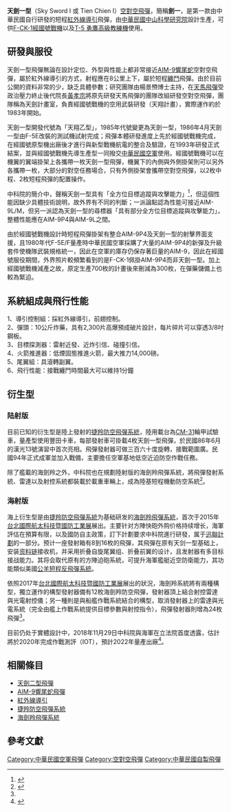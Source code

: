 {{Infobox_Missile
| is_missile=yes
|name=天劍一型飛彈<br />Sky Sword I
|image=Tien Chien I Missile Display in Chengkungling 20121006.jpg
|image_size=300px
|image_caption=[[成功嶺|成功嶺]]展示之天劍一型飛彈
|Function=[[空對空飛彈|短程空對空飛彈]]
|Origin = {{ROC}}
|Contractor=[[中山科學研究院|中山科學研究院]]
|Unit_cost= 約新台幣500萬
|Deployment= 1993年 
|Engine= [[固體火箭|固體火箭]]推進器
|total_mass=90公斤 
|Launch_mass=10.34公斤 
|Length= 2.87公尺 
|Diameter= 12.7公分 
|Wing_span=  67.5公分
|Speed= 3.5馬赫 
|Range= 8公里（空射版）
|Flying_altitude=
|Warhead=高爆破片彈頭<br />（主動雷射[[近炸引信|近炸引信]]） 
|Guidance=[[紅外線導引|紅外線導引]]<br />（液態氮冷卻銻化銦紅外線尋標器）<br />（仰角40度以下32G力以下） 
|Launch_platform= 空射陸基
}}

'''天劍一型'''（Sky Sword I 或 Tien Chien I）[[空對空飛彈|空對空飛彈]]，簡稱'''劍一'''，是第一款由中華民國自行研發的短程[[紅外線導引|紅外線導引]]飛彈，由[[中華民國|中華民國]][[中山科學研究院|中山科學研究院]]設計生產，可供[[經國號戰機|F-CK-1經國號戰機]]以及[[T-BE5A高級教練機|T-5 勇鷹高級教練機]]使用。

== 研發與服役 ==

天劍一型飛彈無論在設計定位、外型與性能上都非常接近[[AIM-9響尾蛇飛彈|AIM-9響尾蛇]]空對空飛彈，屬於紅外線導引的方式，射程應在8公里上下，屬於短程[[纏鬥|纏鬥]]飛彈。由於目前公開的資料非常的少，缺乏具體參數；研究團隊由楊景槱博士主持，在[[天馬飛彈|天馬飛彈]]受政治壓力終止後代院長[[黃孝宗|黃孝宗]]將原先研發天馬飛彈的團隊改組研發空對空飛彈，團隊稱為天劍計畫室，負責經國號戰機的空用武裝研發（天翔計畫），實際運作約於1983年開始。

天劍一型開發代號為「天翔乙型」，1985年代號變更為天劍一型，1986年4月天劍一型由F-5E改裝的測試機試射完成；飛彈本體研發進度上先於經國號戰機完成，在經國號原型機出廠後才進行與新型戰機航電的整合及驗證，在1993年研發正式結案，並與經國號戰機先導生產型一同撥交[[中華民國空軍|中華民國空軍]]使用。經國號戰機可以在機翼的翼端掛架上各攜帶一枚天劍一型飛彈，機翼下的內側與外側掛架則可以另外各攜帶一枚，大部分的對空任務場合，只有外側掛架會攜帶空對空飛彈，以2枚中程、2枚短程飛彈的配置操作。

中科院的簡介中，聲稱天劍一型具有「全方位目標追蹤與攻擊能力」<ref>{{Cite web |url=http://www.ncsist.org.tw/csistdup/products/product.aspx?product_Id=87&catalog=29 |title=國家中山科學研究院：天劍一型飛彈 |access-date=2017-02-04 |archive-date=2020-08-24 |archive-url=https://web.archive.org/web/20200824112906/http://www.ncsist.org.tw/csistdup/products/product.aspx?product_Id=87&catalog=29 |dead-url=no }}</ref>，但這個性能因缺少具體技術說明，故外界有不同的判斷；一派論點認為性能可接近AIM-9L/M，但另一派認為天劍一型的尋標器「具有部分全方位目標追蹤與攻擊能力」，整體性能應在AIM-9P4與AIM-9L之間。

由於經國號戰機設計時短程飛彈掛架有整合AIM-9P4及天劍一型的射擊界面支援，且1980年代F-5E/F量產時中華民國空軍採購了大量的AIM-9P4的新彈及升級套件使機隊武裝規格統一，因此在空軍的庫存仍保存著巨量的AIM-9，因此在經國號服役期間，外界照片較頻繁看到的是F-CK-1佩掛AIM-9P4而非天劍一型。加上經國號戰機減產之故，原定生產700枚的計畫後來刪減為300枚，在彈藥儲備上也較為緊迫。

== 系統組成與飛行性能 ==
1、導引控制組：採紅外線導引，前翅控制。<br />
2、彈頭：10公斤炸藥，具有2,300片高爆預成破片設計，每片碎片可以穿透3/8吋鋼板。<br />
3、目標探測器：雷射近發、近炸引信、碰撞引信。<br />
4、火箭推進器：低煙固態推進火箭，最大推力14,000磅。<br />
5、尾翼組：具滾轉副翼。<br />
6、飛行性能：接戰纏鬥時間最大可以維持1分鐘

== 衍生型 ==
===陆射版===
{{main|捷羚防空飛彈系統}}
目前已知的衍生型是陸上發射的[[捷羚防空飛彈系統|捷羚防空飛彈系統]]，陸用載台為[[CM-31|CM-31]]輪甲試驗車，量產型使用豐田卡車，每部發射車可掛載4枚天劍一型飛彈，於民國86年6月的漢光13號演習中首次亮相。飛彈發射器可做三百六十度旋轉，接戰範圍廣。民國94年正式成軍並加入戰備，主要擔任空軍基地低空近迫防空作戰任務。

{{main|海劍羚飛彈系統}}
除了艦載的海劍羚之外，中科院也在規劃陸射版的海劍羚飛彈系統，將飛彈發射系統、雷達以及射控系統都裝載於載重車輛上，成為陸基短程機動防空系統<ref name="#1">{{Cite web |url=http://mdc.idv.tw/mdc/navy/rocnavy/tc1-2.htm |title=海劍羚艦載防空飛彈系統 |access-date=2018-04-17 |archive-date=2020-12-18 |archive-url=https://web.archive.org/web/20201218141628/http://www.mdc.idv.tw/mdc/navy/rocnavy/tc1-2.htm |dead-url=no }}</ref>。

===海射版===
{{main|海劍羚飛彈系統}}
海上衍生型是由[[捷羚防空飛彈系統|捷羚防空飛彈系統]]为基础研发的[[海劍羚飛彈|海劍羚飛彈系統]]，首次于2015年[[台北國際航太科技暨國防工業展|台北國際航太科技暨國防工業展]]展出。主要针对方陣快砲外购价格持续增长，海軍評估在預算有限，以及國防自主政策，訂下計劃要求中科院進行研發，属于[[迅聯計劃|迅聯計劃]]的一部分。预计一座發射箱有8到16枚的飛彈，其飛彈在原有天剑一型基础上，安装[[资料链|资料链]]接收机，并采用折叠自旋尾翼组、折叠前翼的设计，且发射器有多目标接战能力。其将会取代原有的方陣迫砲系統，可提升海軍艦艇近空防衛能力，其功能類似美國[[RIM-116滾體飛彈|公羊短程反飛彈系統]]。

依照2017年[[台北國際航太科技暨國防工業展|台北國際航太科技暨國防工業展]]展出的狀況，海劍羚系統將有兩種構型，獨立運作的構型發射器備有12枚海劍羚防空飛彈，發射器頂上結合射控雷達與光電射控儀；另一種則是與船艦作戰系統結合的構型，取消發射器上的雷達與光電系統（完全由艦上作戰系統提供目標參數與射控指令），飛彈發射器則增為24枚飛彈<ref name="#1"/>。

目前仍处于實體設計中，2018年11月29日中科院與海軍在立法院首度透露，估計將於2020年完成作戰測評（IOT），預計2022年量產出廠<ref>{{Cite web |url=https://udn.com/news/story/10930/3508940 |title=國造海劍羚艦對空飛彈 預計111年服役 |access-date=2018-12-28 |archive-date=2020-08-24 |archive-url=https://web.archive.org/web/20200824112924/https://udn.com/news/story/10930/3508940 |dead-url=no }}</ref>。

== 相關條目 ==
* [[天劍二型飛彈|天劍二型飛彈]]
* [[AIM-9響尾蛇飛彈|AIM-9響尾蛇飛彈]]
* [[紅外線導引|紅外線導引]]
* [[捷羚防空飛彈系統|捷羚防空飛彈系統]]
* [[海劍羚飛彈系統|海劍羚飛彈系統]]

== 參考文獻 ==
{{reflist|1}}

{{中華民國自製飛彈}}

{{中華民國空軍軍備}}
{{中華民國軍事}}
{{中華民國國防工業}}

[[Category:中華民國空軍飛彈|Category:中華民國空軍飛彈]]
[[Category:空對空飛彈|Category:空對空飛彈]]
[[Category:中華民國自製飛彈|Category:中華民國自製飛彈]]